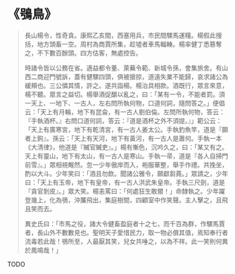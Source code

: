 # 《鴞鳥》

> 長山楊令，性奇貪。康熙乙亥間，西塞用兵，市民間騾馬運糧。楊假此搜括，地方頭畜一空。周村為商賈所集，趁墟者車馬輻輳。楊率健丁悉篡奪之，不下數百餘頭。四方估客，無處控告。
>
> 時諸令皆以公務在省。適益都令董、萊蕪令範、新城令孫，會集旅舍。有山西二商迎門號訴，蓋有健騾四頭，俱被搶掠，道遠失業不能歸，哀求諸公為緩頰也。三公憐其情，許之。遂共詣楊。楊治具相款。酒既行，眾言來意，楊不聽。眾言之益切。楊舉酒促釂以亂之，曰：「某有一令，不能者罰。須一天上、一地下、一古人，左右問所執何物，口道何詞，隨問答之。」便倡云：「天上有月輪，地下有昆侖，有一古人劉伯倫。左問所執何物，答云：『手執酒杯。』右問口道何詞，答云：『道是酒杯之外不須提。』」範公云：「天上有廣寒宮，地下有乾清宮，有一古人姜太公。手執釣魚竿，道是『願者上鉤』。孫云：「天上有天河，地下有黃河，有一古人是蕭何。手執一本《大清律》，他道是『贓官贓吏』。」楊有慚色，沉吟久之，曰：「某又有之。天上有靈山，地下有太山，有一古人是寒山。手執一帚，道是『各人自掃門前雪』。」眾相視觍然。忽一少年傲岸而入，袍服華整，舉手作禮。共挽坐，酌以大斗。少年笑曰：「酒且勿飲。聞諸公雅令，願獻芻蕘。」眾請之，少年曰：「天上有玉帝，地下有皇帝，有一古人洪武朱皇帝。手執三尺劍，道是『貪官剝皮』。」眾大笑。楊恚罵曰：「何處狂生敢爾！」命隸執之。少年躍登幾上，化為鴞，沖簾飛出，集庭樹間，四顧室中作笑聲。主人擊之，且飛且笑而去。
>
> 異史氏曰：「市馬之役，諸大令健畜盈庭者十之七，而千百為群，作騾馬賈者，長山外不數數見也。聖明天子愛惜民力，取一物必償其值，焉知奉行者流毒若此哉！鴞所至，人最厭其笑，兒女共唾之，以為不祥。此一笑則何異於鳳鳴哉！」

TODO
